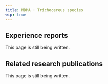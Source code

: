 ---
title: MDMA + Trichocereus species
wip: true
---

## Experience reports

This page is still being written.

## Related research publications

This page is still being written.


